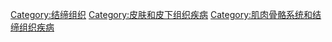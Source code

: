 {{Commonscat|Connective tissue diseases}}

[[Category:结缔组织|Category:结缔组织]]
[[Category:皮肤和皮下组织疾病|Category:皮肤和皮下组织疾病]]
[[Category:肌肉骨骼系统和结缔组织疾病|Category:肌肉骨骼系统和结缔组织疾病]]